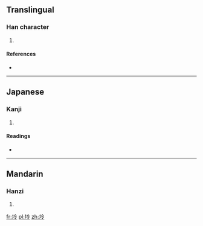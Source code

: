 ==Translingual==

===Han character===
{{Han char|rn=32|rad=土|as=05|sn=8|four=4813<sub>7</sub>|canj=土人戈戈 (GOII)|ids=⿰[[土]][[令]]}}

# {{defn|Han|sort=土05}}

====References====
* {{Han ref|kx=0227.110|dkj=05007|dj=0462.270|hdz=10433.070|uh=577D|ud=22397|bh=CC41|bd=52289}}

----

==Japanese==

===Kanji===
{{ja-kanji|grade=|rs=土05}}

# {{defn|lang=ja|sort=土05}}

====Readings====
* {{ja-readings|on=[[れい]] (rei), [[りょう]] (ryō)|kun=}}

----

==Mandarin==

===Hanzi===
{{cmn-hanzi|pin=[[líng]] ([[ling2]])|wg=ling<sup>2</sup>}}

# {{defn|lang=cmn|sort=土05}}

[[fr:坽]]
[[pl:坽]]
[[zh:坽]]